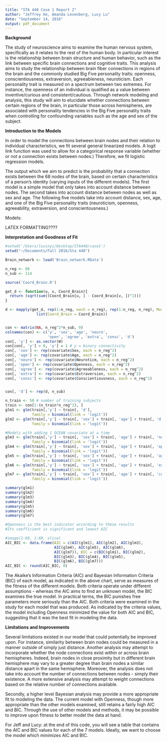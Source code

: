 ```yaml
---
title: "STA 440 Case 1 Report 2"
author: "Jeffrey Ho, Amanda Levenberg, Lucy Lu"
date: "September 14, 2016"
output: pdf_document
---
```


**Background** 

The study of neuroscience aims to examine the human nervous system, specifically as it relates to the rest of the human body. In particular interest is the relationship between brain structure and human behavior, such as the link between specific brain connections and cognitive traits. This analysis aims to study the relationship between brain fiber connections in regions of the brain and the commonly studied Big Five personality traits: openness, conscientiousness, extraversion, agreeableness, neuroticism. Each personality trait is measured on a spectrum between two extremes. For instance, the openness of an individual is qualified as a value between inventive/curious and consistent/cautious. Through network modeling and analysis, this study will aim to elucidate whether connections between certain regions of the brain, in particular those across hemispheres, are associated with personality tendencies in the Big Five personality traits when controlling for confounding variables such as the age and sex of the subject.

**Introduction to the Models**

In order to model the connections between brain nodes and their relation to individual characteristics, we fit several general linearized models. A logit link function was used to allow for a categorical response variable (whether or not a connection exists between nodes.) Therefore, we fit logistic regression models.

The output which we aim to predict is the probability that a connection exists between the 68 nodes of the brain, based on certain characteristics of a person's identity (varying inputs of the different models). The first model is a simple model that only takes into account distance between nodes. The second takes into account distance between nodes as well as sex and age. The following five models take into account distance, sex, age, and one of the Big Five personality traits (neuroticism, openness, agreeability, extraversion, and conscientousness.)

Models: 

LATEX FORMATTING????

**Interpretation and Goodness of Fit**


```r
#setwd('/Users/luxinyi/Desktop/STA440/case1')
setwd("~/Documents/Fall 2016/Sta 440")

Brain_network <- load('Brain_network.RData')

n_reg <- 68
n_sub <- 114

source('Coord_Brain.R')

get_d <- function(u, v, Coord_Brain){
  return (sqrt(sum((Coord_Brain[u, ] - Coord_Brain[v, ])^2)))
}

d <- mapply(get_d, rep(1:n_reg, each = n_reg), rep(1:n_reg, n_reg), MoreArgs = 
              list(Coord_Brain = Coord_Brain))


con <- matrix(NA, n_reg^2*n_sub, 9)
colnames(con) <- c('y', 'sex', 'age', 'neuro', 
                   'open', 'agree', 'extra', 'consc', 'd')
con[, 'y'] <- as.vector(W)
con[con[, 'y'] > 0, 'y'] = 1 # y = binary connectivity
con[, 'sex'] <- rep(covariate$Sex, each = n_reg^2)
con[, 'age'] <- rep(covariate$Age, each = n_reg^2)
con[, 'neuro'] <- rep(covariate$Neuroticm, each = n_reg^2)
con[, 'open'] <- rep(covariate$Openness, each = n_reg^2)
con[, 'agree'] <- rep(covariate$Agreeableness, each = n_reg^2)
con[, 'extra'] <- rep(covariate$Extraversion, each = n_reg^2)
con[, 'consc'] <- rep(covariate$Conscientiousness, each = n_reg^2)


con[, 'd'] <- rep(d, n_sub)

n_train <- 50 # number of training subjects
train <- con[1:(n_train*n_reg^2), ]
glm1 <- glm(train[,'y'] ~ train[, 'd'], 
            family = binomial(link = 'logit'))
glm2 <- glm(train[,'y'] ~ train[, 'sex'] + train[, 'age'] + train[, 'd'], 
            family = binomial(link = 'logit'))

#Models with adding 1 OCEAN covariate at a time
glm3 <- glm(train[,'y'] ~ train[, 'sex'] + train[, 'age'] + train[, 'neuro'] + train[, 'd'], 
            family = binomial(link = 'logit'))
glm4 <- glm(train[,'y'] ~ train[, 'sex'] + train[, 'age'] + train[, 'open'] + train[, 'd'], 
            family = binomial(link = 'logit'))
glm5 <- glm(train[,'y'] ~ train[, 'sex'] + train[, 'age'] + train[, 'agree'] + train[, 'd'], 
            family = binomial(link = 'logit'))
glm6 <- glm(train[,'y'] ~ train[, 'sex'] + train[, 'age'] + train[, 'extra'] + train[, 'd'], 
            family = binomial(link = 'logit'))
glm7 <- glm(train[,'y'] ~ train[, 'sex'] + train[, 'age'] + train[, 'consc'] + train[, 'd'], 
            family = binomial(link = 'logit'))

summary(glm1)
summary(glm2)
summary(glm3)
summary(glm4)
summary(glm5)
summary(glm6)
summary(glm7)

#Openness is the best indicator according to these results
#Its coefficient is significant and lowest AIC 

#image(1:68, 1:68, slice)
AIC_BIC <- data.frame(AIC = c(AIC(glm1), AIC(glm2), AIC(glm3), 
                      AIC(glm4), AIC(glm5), AIC(glm6), 
                      AIC(glm7)), BIC = c(BIC(glm1), BIC(glm2), 
                      BIC(glm3), BIC(glm4), BIC(glm5),
                      BIC(glm6), BIC(glm7)))
AIC_BIC <- round(AIC_BIC, 0)
```

The Akaike's Information Criteria (AIC) and Bayesian Information Criteria (BIC) of each model, as indicated in the above chart, serve as measures of the fitness of the different models. Both criteria operate under different assumptions - whereas the AIC aims to find an unknown model, the BIC examines the true model. In practical terms, the BIC punishes free parameters more seriously than the AIC. Both criteria were examined in the study for each model that was produced. As indicated by the criteria values, the model including Openness minimized the value for both AIC and BIC, suggesting that it was the best fit in modeling the data.

**Limitations and Improvements**

Several limitations existed in our model that could potentially be improved upon. For instance, similarity between brain nodes could be measured in a manner outside of simply just distance. Another analysis may attempt to incorporate whether the node connections exist within or across brain hemispheres. Indeed, brain nodes in close proximity but in different brain hemisphere may vary to a greater degree than brain nodes a similar distance apart in the same hemisphere. Moreover, the analysis does not take into account the number of connections between nodes - simply their existence. A more extensive analysis may attempt to weight connections based on the relative number of connections available.

Secondly, a higher level Bayesian analysis may provide a more appropriate fit to modeling the data. The current model with Openness, though more appropriate than the other models examined, still retains a fairly high AIC and BIC. Through the use of other models and methods, it may be possible to improve upon fitness to better model the data at hand.


For Jeff and Lucy: at the end of this code, you will see a table that contains the AIC and BIC values for each of the 7 models. Ideally, we want to choose the model which minimizes AIC and BIC.

